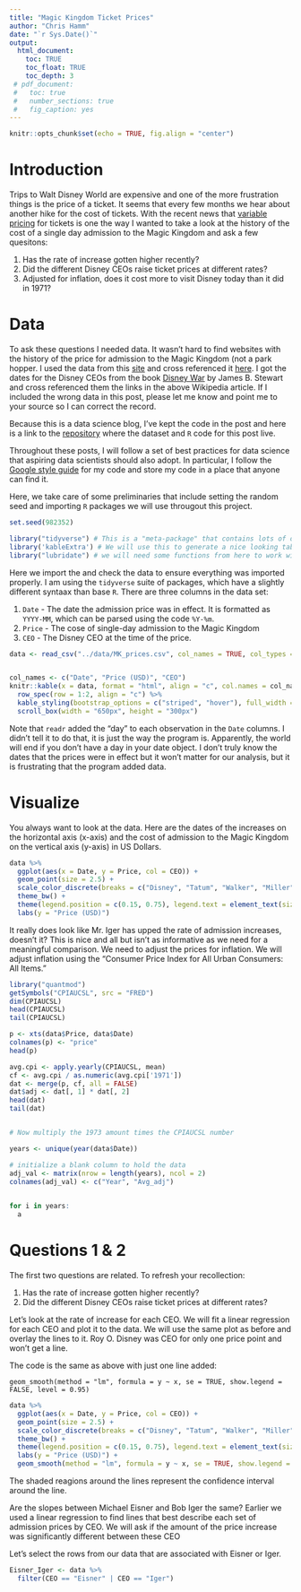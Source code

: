 ```yaml
---
title: "Magic Kingdom Ticket Prices"
author: "Chris Hamm"
date: "`r Sys.Date()`"
output: 
  html_document:
    toc: TRUE
    toc_float: TRUE
    toc_depth: 3
 # pdf_document:
 #   toc: true
 #   number_sections: true
 #   fig_caption: yes
---
```


```r
knitr::opts_chunk$set(echo = TRUE, fig.align = "center")
```

# Introduction
Trips to Walt Disney World are expensive and one of the more frustration things is the price of a ticket. It seems that every few months we hear about another hike for the cost of tickets. With the recent news that [variable pricing](http://time.com/money/5405838/disney-world-ticket-prices-2018/) for tickets is one the way I wanted to take a look at the history of the cost of a single day admission to the Magic Kingdom and ask a few quesitons:

1. Has the rate of increase gotten higher recently?
1. Did the different Disney CEOs raise ticket prices at different rates? 
1. Adjusted for inflation, does it cost more to visit Disney today than it did in 1971? 


# Data

To ask these questions I needed data. It wasn't hard to find websites with the history of the price for admission to the Magic Kingdom (not a park hopper. I used the data from this [site](http://allears.net/walt-disney-world/wdw-planning/wdw-ticket-increase-guide/) and cross referenced it [here](https://www.travelandleisure.com/trip-ideas/disney-vacations/disney-world-ticket-costs-over-time). I got the dates for the Disney CEOs from the book [Disney War](https://en.wikipedia.org/wiki/DisneyWar) by James B. Stewart and cross referenced them the links in the above Wikipedia article. If I included the wrong data in this post, please let me know and point me to your source so I can correct the record.

Because this is a data science blog, I've kept the code in the post and here is a link to the [repository](https://github.com/butterflyology/Theme_Park_prices) where the dataset and `R` code for this post live.

Throughout these posts, I will follow a set of best practices for data science that aspiring data scientists should also adopt. In particular, I follow the [Google style guide](https://google.github.io/styleguide/Rguide.xml) for my code and store my code in a place that anyone can find it. 

Here, we take care of some preliminaries that include setting the random seed and importing `R` packages we will use througout this project.

```r
set.seed(982352)

library("tidyverse") # This is a "meta-package" that contains lots of other useful packages, like ggplot2 and readr.
library('kableExtra') # We will use this to generate a nice looking table in `html`.
library("lubridate") # we will need some functions from here to work with date data
```


Here we import the and check the data to ensure everything was imported properly. I am using the `tidyverse` suite of packages, which have a slightly different syntaax than base `R`. There are three columns in the data set:

1. `Date` - The date the admission price was in effect. It is formatted as `YYYY-MM`, which can be parsed using the code `%Y-%m`.
1. `Price` - The cose of single-day admission to the Magic Kingdom
1. `CEO` - The Disney CEO at the time of the price.

```r
data <- read_csv("../data/MK_prices.csv", col_names = TRUE, col_types = cols(Date = col_date("%Y-%m"), Price = col_double(), CEO = col_character()))


col_names <- c("Date", "Price (USD)", "CEO")
knitr::kable(x = data, format = "html", align = "c", col.names = col_names) %>%
  row_spec(row = 1:2, align = "c") %>% 
  kable_styling(bootstrap_options = c("striped", "hover"), full_width = FALSE) %>%
  scroll_box(width = "650px", height = "300px")
```

Note that `readr` added the "day" to each observation in the `Date` columns. I didn't tell it to do that, it is just the way the program is. Apparently, the world will end if you don't have a day in your date object. I don't truly know the dates that the prices were in effect but it won't matter for our analysis, but it is frustrating that the program added data.


# Visualize

You always want to look at the data. Here are the dates of the increases on the horizontal axis (x-axis) and the cost of admission to the Magic Kingdom on the vertical axis (y-axis) in US Dollars. 

```r
data %>% 
  ggplot(aes(x = Date, y = Price, col = CEO)) +
  geom_point(size = 2.5) +
  scale_color_discrete(breaks = c("Disney", "Tatum", "Walker", "Miller", "Eisner", "Iger")) +
  theme_bw() + 
  theme(legend.position = c(0.15, 0.75), legend.text = element_text(size = 15)) +
  labs(y = "Price (USD)")
```

It really does look like Mr. Iger has upped the rate of admission increases, doesn't it? This is nice and all but isn't as informative as we need for a meaningful comparison. We need to adjust the prices for inflation. We will adjust inflation using the "Consumer Price Index for All Urban Consumers: All Items."



```r
library("quantmod")
getSymbols("CPIAUCSL", src = "FRED")
dim(CPIAUCSL)
head(CPIAUCSL)
tail(CPIAUCSL)

p <- xts(data$Price, data$Date)
colnames(p) <- "price"
head(p)

avg.cpi <- apply.yearly(CPIAUCSL, mean)
cf <- avg.cpi / as.numeric(avg.cpi['1971'])
dat <- merge(p, cf, all = FALSE)
dat$adj <- dat[, 1] * dat[, 2]
head(dat)
tail(dat)


# Now multiply the 1973 amount times the CPIAUCSL number
```






```r
years <- unique(year(data$Date))

# initialize a blank column to hold the data
adj_val <- matrix(nrow = length(years), ncol = 2)
colnames(adj_val) <- c("Year", "Avg_adj")

  
for i in years:
  a
```








# Questions 1 & 2

The first two questions are related. To refresh your recollection: 

1. Has the rate of increase gotten higher recently?
1. Did the different Disney CEOs raise ticket prices at different rates? 

Let's look at the rate of increase for each CEO. We will fit a linear regression for each CEO and plot it to the data. We will use the same plot as before and overlay the lines to it. Roy O. Disney was CEO for only one price point and won't get a line. 

The code is the same as above with just one line added:

`geom_smooth(method = "lm", formula = y ~ x, se = TRUE, show.legend = FALSE, level = 0.95)`

```r
data %>% 
  ggplot(aes(x = Date, y = Price, col = CEO)) +
  geom_point(size = 2.5) +
  scale_color_discrete(breaks = c("Disney", "Tatum", "Walker", "Miller", "Eisner", "Iger")) +
  theme_bw() + 
  theme(legend.position = c(0.15, 0.75), legend.text = element_text(size = 15)) +
  labs(y = "Price (USD)") +
  geom_smooth(method = "lm", formula = y ~ x, se = TRUE, show.legend = FALSE, level = 0.95)
```

The shaded reagions around the lines represent the confidence interval around the line.

Are the slopes between Michael Eisner and Bob Iger the same? Earlier we used a linear regression to find lines that best describe each set of admission prices by CEO. We will ask if the amount of the price increase was significantly different between these CEO


Let's select the rows from our data that are associated with Eisner or Iger. 
```r
Eisner_Iger <- data %>% 
  filter(CEO == "Eisner" | CEO == "Iger")



```


